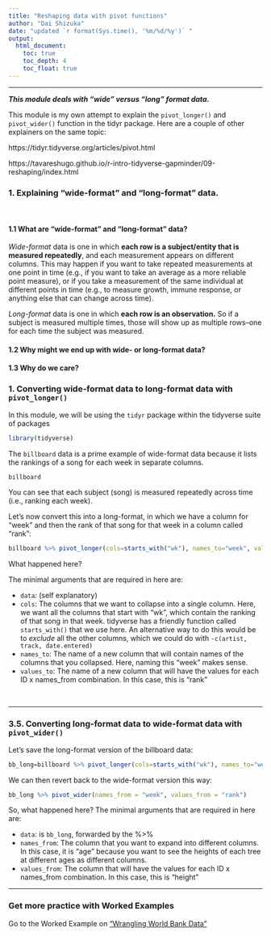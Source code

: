 ```yaml
---
title: "Reshaping data with pivot functions"
author: "Dai Shizuka"
date: "updated `r format(Sys.time(), '%m/%d/%y')` "
output: 
  html_document:
    toc: true
    toc_depth: 4
    toc_float: true
---
```


***


***This module deals with "wide" versus "long" format data.***

This module is my own attempt to explain the `pivot_longer()` and `pivot_wider()` function in the tidyr package. Here are a couple of other explainers on the same topic: 

https://tidyr.tidyverse.org/articles/pivot.html

https://tavareshugo.github.io/r-intro-tidyverse-gapminder/09-reshaping/index.html

### 1. Explaining "wide-format" and "long-format" data.

<br>

#### 1.1 What are "wide-format" and "long-format" data?


*Wide-format* data is one in which **each row is a subject/entity that is measured repeatedly**, and each measurement appears on different columns. This may happen if you want to take repeated measurements at one point in time (e.g., if you want to take an average as a more reliable point measure), or if you take a measurement of the same individual at different points in time (e.g., to measure growth, immune response, or anything else that can change across time).

*Long-format* data is one in which **each row is an observation.** So if a subject is measured multiple times, those will show up as multiple rows--one for each time the subject was measured. 

#### 1.2 Why might we end up with wide- or long-format data?


#### 1.3 Why do we care?



### 1. Converting wide-format data to long-format data with `pivot_longer()`

In this module, we will be using the `tidyr` package within the tidyverse suite of packages

```r
library(tidyverse)
```

The `billboard` data is a prime example of wide-format data because it lists the rankings of a song for each week in separate columns.

```r
billboard
```

You can see that each subject (song) is measured repeatedly across time (i.e., ranking each week). 

Let's now convert this into a long-format, in which we have a column for "week" and then the rank of that song for that week in a column called "rank":

```r
billboard %>% pivot_longer(cols=starts_with("wk"), names_to="week", values_to="rank")
```
What happened here? 

The minimal arguments that are required in here are: 

* `data`: (self explanatory)
* `cols`: The columns that we want to collapse into a single column. Here, we want all the columns that start with "wk", which contain the ranking of that song in that week. tidyverse has a friendly function called `starts_with()` that we use here. An alternative way to do this would be to *exclude* all the other columns, which we could do with `-c(artist, track, date.entered)`
* `names_to`: The name of a new column that will contain names of the columns that you collapsed. Here, naming this "week" makes sense.
* `values_to`: The name of a new column that will have the values for each ID x names_from combination. In this case, this is "rank"

<br>

***

### 3.5.  Converting long-format data to wide-format data with `pivot_wider()`

Let's save the long-format version of the billboard data:
```r
bb_long=billboard %>% pivot_longer(cols=starts_with("wk"), names_to="week", values_to="rank")
```

We can then revert back to the wide-format version this way:

```r
bb_long %>% pivot_wider(names_from = "week", values_from = "rank")
```
So, what happened here? 
The minimal arguments that are required in here are: 

* `data`: is `bb_long`, forwarded by the %>%
* `names_from`: The column that you want to expand into different columns. In this case, it is "age" because you want to see the heights of each tree at different ages as different columns.
* `values_from`: The column that will have the values for each ID x names_from combination. In this case, this is "height"

***



### Get more practice with Worked Examples

Go to the Worked Example on ["Wrangling World Bank Data"](Ex_WorldBank.html)
